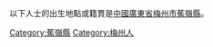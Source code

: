 以下人士的出生地點或籍貫是[[中國|中國]][[廣東省|廣東省]][[梅州市|梅州市]][[蕉嶺縣|蕉嶺縣]]。

[[Category:蕉嶺縣|Category:蕉嶺縣]]
[[Category:梅州人|Category:梅州人]]